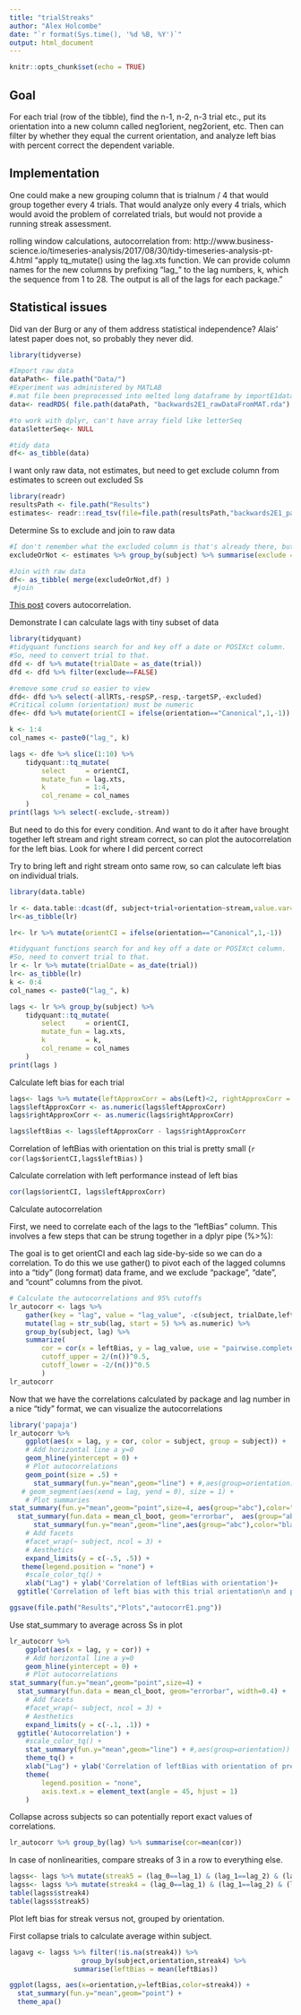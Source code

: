 ```yaml
---
title: "trialStreaks"
author: "Alex Holcombe"
date: "`r format(Sys.time(), '%d %B, %Y')`"
output: html_document
---
```


```r
knitr::opts_chunk$set(echo = TRUE)
```

## Goal

For each trial (row of the tibble), find the n-1, n-2, n-3 trial etc., put its orientation into a new column called neg1orient, neg2orient, etc.  Then can filter by whether they equal the current orientation, and analyze left bias with percent correct the dependent variable.

## Implementation

One could make a new grouping column that is trialnum / 4 that would group together every 4 trials. That would analyze only every 4 trials, which would avoid the problem of correlated trials, but would not provide a running streak assessment. 

rolling window calculations, autocorrelation
from: http://www.business-science.io/timeseries-analysis/2017/08/30/tidy-timeseries-analysis-pt-4.html
"apply tq_mutate() using the lag.xts function. We can provide column names for the new columns by prefixing “lag_” to the lag numbers, k, which the sequence from 1 to 28. The output is all of the lags for each package."

## Statistical issues
Did van der Burg or any of them address statistical independence? Alais' latest paper does not, so probably they never did.

```r
library(tidyverse)

#Import raw data
dataPath<- file.path("Data/")
#Experiment was administered by MATLAB
#.mat file been preprocessed into melted long dataframe by importE1data.Rmd
data<- readRDS( file.path(dataPath, "backwards2E1_rawDataFromMAT.rda") ) 

#to work with dplyr, can't have array field like letterSeq
data$letterSeq<- NULL

#tidy data
df<- as_tibble(data)

```

I want only raw data, not estimates, but need to get exclude column from estimates to screen out excluded Ss
```r
library(readr)
resultsPath <- file.path("Results")
estimates<- readr::read_tsv(file=file.path(resultsPath,"backwards2E1_paramEstimatesWithExcludeColumn.tsv"))
```
Determine Ss to exclude and join to raw data
```r
#I don't remember what the excluded column is that's already there, but it excludes more Ss than we want
excludeOrNot <- estimates %>% group_by(subject) %>% summarise(exclude = last(exclude))

#Join with raw data
df<- as_tibble( merge(excludeOrNot,df) )
 #join
```

[This post](http://www.business-science.io/timeseries-analysis/2017/08/30/tidy-timeseries-analysis-pt-4.html) covers autocorrelation.

Demonstrate I can calculate lags with tiny subset of data
```r
library(tidyquant)
#tidyquant functions search for and key off a date or POSIXct column. 
#So, need to convert trial to that.
dfd <- df %>% mutate(trialDate = as_date(trial))
dfd <- dfd %>% filter(exclude==FALSE)

#remove some crud so easier to view
dfd<- dfd %>% select(-allRTs,-respSP,-resp,-targetSP,-excluded)
#Critical column (orientation) must be numeric
dfe<- dfd %>% mutate(orientCI = ifelse(orientation=="Canonical",1,-1))

k <- 1:4
col_names <- paste0("lag_", k)

lags <- dfe %>% slice(1:10) %>%
    tidyquant::tq_mutate(
        select     = orientCI,
        mutate_fun = lag.xts,
        k          = 1:4,
        col_rename = col_names
    )
print(lags %>% select(-exclude,-stream))
```

But need to do this for every condition. And want to do it after have brought together left stream and right stream correct, so can plot the autocorrelation for the left bias.
Look for where I did percent correct

Try to bring left and right stream onto same row, so can calculate left bias on individual trials. 
```r
library(data.table)

lr <- data.table::dcast(df, subject+trial+orientation~stream,value.var="SPE")
lr<-as_tibble(lr)
```


```r
lr<- lr %>% mutate(orientCI = ifelse(orientation=="Canonical",1,-1))

#tidyquant functions search for and key off a date or POSIXct column. 
#So, need to convert trial to that.
lr <- lr %>% mutate(trialDate = as_date(trial))
lr<- as_tibble(lr)
k <- 0:4
col_names <- paste0("lag_", k)

lags <- lr %>% group_by(subject) %>%
    tidyquant::tq_mutate(
        select     = orientCI,
        mutate_fun = lag.xts,
        k          = k,
        col_rename = col_names
    )
print(lags )

```

Calculate left bias for each trial
```r
lags<- lags %>% mutate(leftApproxCorr = abs(Left)<2, rightApproxCorr = abs(Right)<2 )
lags$leftApproxCorr <- as.numeric(lags$leftApproxCorr)
lags$rightApproxCorr <- as.numeric(lags$rightApproxCorr)

lags$leftBias <- lags$leftApproxCorr - lags$rightApproxCorr
```

Correlation of leftBias with orientation on this trial is pretty small (`r cor(lags$orientCI,lags$leftBias)` )

Calculate correlation with left performance instead of left bias
```r
cor(lags$orientCI, lags$leftApproxCorr)
```

Calculate autocorrelation

First, we need to correlate each of the lags to the “leftBias” column. This involves a few steps that can be strung together in a dplyr pipe (%>%):

The goal is to get orientCI and each lag side-by-side so we can do a correlation. To do this we use gather() to pivot each of the lagged columns into a “tidy” (long format) data frame, and we exclude “package”, “date”, and “count” columns from the pivot.

```r
# Calculate the autocorrelations and 95% cutoffs
lr_autocorr <- lags %>%
    gather(key = "lag", value = "lag_value", -c(subject, trialDate,leftBias, orientation,trial,Left,Right,leftApproxCorr,rightApproxCorr)) %>%
    mutate(lag = str_sub(lag, start = 5) %>% as.numeric) %>%
    group_by(subject, lag) %>%
    summarize(
        cor = cor(x = leftBias, y = lag_value, use = "pairwise.complete.obs"),
        cutoff_upper = 2/(n())^0.5,
        cutoff_lower = -2/(n())^0.5
        )
lr_autocorr
```


Now that we have the correlations calculated by package and lag number in a nice “tidy” format, we can visualize the autocorrelations

```r
library('papaja')
lr_autocorr %>%
    ggplot(aes(x = lag, y = cor, color = subject, group = subject)) +
    # Add horizontal line a y=0
    geom_hline(yintercept = 0) +
    # Plot autocorrelations
    geom_point(size = .5) +
      stat_summary(fun.y="mean",geom="line") + #,aes(group=orientation))
   # geom_segment(aes(xend = lag, yend = 0), size = 1) +
    # Plot summaries
stat_summary(fun.y="mean",geom="point",size=4, aes(group="abc"),color="black") + 
  stat_summary(fun.data = mean_cl_boot, geom="errorbar",  aes(group="abc"), width=0.4, color="black") +  
      stat_summary(fun.y="mean",geom="line",aes(group="abc"),color="black",size=1) + 
    # Add facets
    #facet_wrap(~ subject, ncol = 3) +
    # Aesthetics
    expand_limits(y = c(-.5, .5)) +
   theme(legend.position = "none") +
    #scale_color_tq() +
    xlab("Lag") + ylab('Correlation of leftBias with orientation')+
  ggtitle('Correlation of left bias with this trial orientation\n and previous trial orientations') + theme_apa()

ggsave(file.path("Results","Plots","autocorrE1.png"))
```

Use stat_summary to average across Ss in plot

```r
lr_autocorr %>% 
    ggplot(aes(x = lag, y = cor)) +
    # Add horizontal line a y=0
    geom_hline(yintercept = 0) +
    # Plot autocorrelations
stat_summary(fun.y="mean",geom="point",size=4) + 
  stat_summary(fun.data = mean_cl_boot, geom="errorbar", width=0.4) +
    # Add facets
    #facet_wrap(~ subject, ncol = 3) +
    # Aesthetics
    expand_limits(y = c(-.1, .1)) +
  ggtitle('Autocorrelation') + 
    #scale_color_tq() +
    stat_summary(fun.y="mean",geom="line") + #,aes(group=orientation))
    theme_tq() +
    xlab("Lag") + ylab('Correlation of leftBias with orientation of previous trial')
    theme(
        legend.position = "none",
        axis.text.x = element_text(angle = 45, hjust = 1)
    )
```

Collapse across subjects so can potentially report exact values of correlations.

```r
lr_autocorr %>% group_by(lag) %>% summarise(cor=mean(cor))
```

In case of nonlinearities, compare streaks of 3 in a row to everything else.

```r
lagss<- lags %>% mutate(streak5 = (lag_0==lag_1) & (lag_1==lag_2) & (lag_2==lag_3) & (lag_3==lag_4))
lagss<- lagss %>% mutate(streak4 = (lag_0==lag_1) & (lag_1==lag_2) & (lag_2==lag_3))
table(lagss$streak4)
table(lagss$streak5)
```

Plot left bias for streak versus not, grouped by orientation.

First collapse trials to calculate average within subject.
```r
lagavg <- lagss %>% filter(!is.na(streak4)) %>% 
                  group_by(subject,orientation,streak4) %>%
                summarise(leftBias = mean(leftBias))
```

```r
ggplot(lagss, aes(x=orientation,y=leftBias,color=streak4)) +
  stat_summary(fun.y="mean",geom="point") +
  theme_apa()
```

